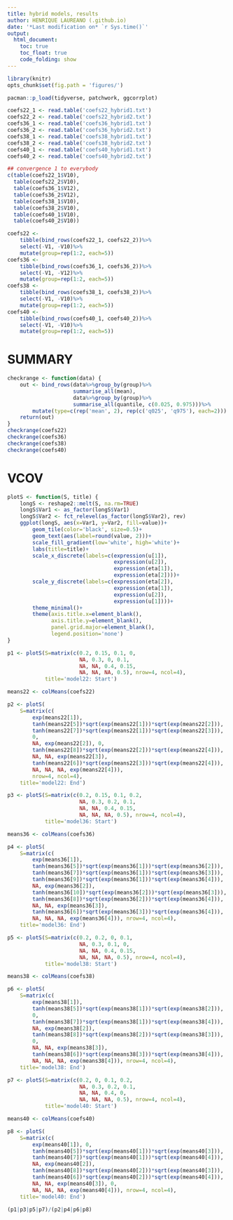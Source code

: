 ```yaml
---
title: hybrid models, results
author: HENRIQUE LAUREANO (.github.io)
date: '*Last modification on* `r Sys.time()`'
output:
  html_document:
    toc: true
    toc_float: true
    code_folding: show
---
```


```r
library(knitr)
opts_chunk$set(fig.path = 'figures/')
```

```r
pacman::p_load(tidyverse, patchwork, ggcorrplot)
```

```r
coefs22_1 <- read.table('coefs22_hybrid1.txt')
coefs22_2 <- read.table('coefs22_hybrid2.txt')
coefs36_1 <- read.table('coefs36_hybrid1.txt')
coefs36_2 <- read.table('coefs36_hybrid2.txt')
coefs38_1 <- read.table('coefs38_hybrid1.txt')
coefs38_2 <- read.table('coefs38_hybrid2.txt')
coefs40_1 <- read.table('coefs40_hybrid1.txt')
coefs40_2 <- read.table('coefs40_hybrid2.txt')

## convergence 1 to everybody
c(table(coefs22_1$V10), 
  table(coefs22_2$V10), 
  table(coefs36_1$V12), 
  table(coefs36_2$V12), 
  table(coefs38_1$V10), 
  table(coefs38_2$V10), 
  table(coefs40_1$V10), 
  table(coefs40_2$V10))

coefs22 <-
    tibble(bind_rows(coefs22_1, coefs22_2))%>%
    select(-V1, -V10)%>%
    mutate(group=rep(1:2, each=5))
coefs36 <-
    tibble(bind_rows(coefs36_1, coefs36_2))%>%
    select(-V1, -V12)%>%
    mutate(group=rep(1:2, each=5))
coefs38 <-
    tibble(bind_rows(coefs38_1, coefs38_2))%>%
    select(-V1, -V10)%>%
    mutate(group=rep(1:2, each=5))
coefs40 <-
    tibble(bind_rows(coefs40_1, coefs40_2))%>%
    select(-V1, -V10)%>%
    mutate(group=rep(1:2, each=5))
```

# SUMMARY

```r
checkrange <- function(data) {
    out <- bind_rows(data%>%group_by(group)%>%
                     summarise_all(mean), 
                     data%>%group_by(group)%>%
                     summarise_all(quantile, c(0.025, 0.975)))%>%
        mutate(type=c(rep('mean', 2), rep(c('q025', 'q975'), each=2)))
    return(out)
}
checkrange(coefs22)
checkrange(coefs36)
checkrange(coefs38)
checkrange(coefs40)
```

# VCOV

```r
plotS <- function(S, title) {
    longS <- reshape2::melt(S, na.rm=TRUE)
    longS$Var1 <- as_factor(longS$Var1)
    longS$Var2 <- fct_relevel(as_factor(longS$Var2), rev)
    ggplot(longS, aes(x=Var1, y=Var2, fill=value))+
        geom_tile(color='black', size=0.5)+
        geom_text(aes(label=round(value, 2)))+
        scale_fill_gradient(low='white', high='white')+
        labs(title=title)+
        scale_x_discrete(labels=c(expression(u[1]), 
                                  expression(u[2]), 
                                  expression(eta[1]),
                                  expression(eta[2])))+
        scale_y_discrete(labels=c(expression(eta[2]), 
                                  expression(eta[1]), 
                                  expression(u[2]),
                                  expression(u[1])))+
        theme_minimal()+
        theme(axis.title.x=element_blank(), 
              axis.title.y=element_blank(),
              panel.grid.major=element_blank(),
              legend.position='none')
}

p1 <- plotS(S=matrix(c(0.2, 0.15, 0.1, 0,
                       NA, 0.3, 0, 0.1,
                       NA, NA, 0.4, 0.15,
                       NA, NA, NA, 0.5), nrow=4, ncol=4),
            title='model22: Start')

means22 <- colMeans(coefs22)

p2 <- plotS(
    S=matrix(c(
        exp(means22[1]),
        tanh(means22[5])*sqrt(exp(means22[1]))*sqrt(exp(means22[2])),
        tanh(means22[7])*sqrt(exp(means22[1]))*sqrt(exp(means22[3])),
        0,
        NA, exp(means22[2]), 0,
        tanh(means22[8])*sqrt(exp(means22[2]))*sqrt(exp(means22[4])),
        NA, NA, exp(means22[3]),
        tanh(means22[6])*sqrt(exp(means22[3]))*sqrt(exp(means22[4])),
        NA, NA, NA, exp(means22[4])),
        nrow=4, ncol=4),
    title='model22: End')

p3 <- plotS(S=matrix(c(0.2, 0.15, 0.1, 0.2,
                       NA, 0.3, 0.2, 0.1,
                       NA, NA, 0.4, 0.15,
                       NA, NA, NA, 0.5), nrow=4, ncol=4),
            title='model36: Start')

means36 <- colMeans(coefs36)

p4 <- plotS(
    S=matrix(c(
        exp(means36[1]),
        tanh(means36[5])*sqrt(exp(means36[1]))*sqrt(exp(means36[2])),
        tanh(means36[7])*sqrt(exp(means36[1]))*sqrt(exp(means36[3])),
        tanh(means36[9])*sqrt(exp(means36[1]))*sqrt(exp(means36[4])),
        NA, exp(means36[2]),
        tanh(means36[10])*sqrt(exp(means36[2]))*sqrt(exp(means36[3])),
        tanh(means36[8])*sqrt(exp(means36[2]))*sqrt(exp(means36[4])),
        NA, NA, exp(means36[3]),
        tanh(means36[6])*sqrt(exp(means36[3]))*sqrt(exp(means36[4])),
        NA, NA, NA, exp(means36[4])), nrow=4, ncol=4),
    title='model36: End')

p5 <- plotS(S=matrix(c(0.2, 0.2, 0, 0.1,
                       NA, 0.3, 0.1, 0,
                       NA, NA, 0.4, 0.15,
                       NA, NA, NA, 0.5), nrow=4, ncol=4),
            title='model38: Start')

means38 <- colMeans(coefs38)

p6 <- plotS(
    S=matrix(c(
        exp(means38[1]),
        tanh(means38[5])*sqrt(exp(means38[1]))*sqrt(exp(means38[2])),
        0,
        tanh(means38[7])*sqrt(exp(means38[1]))*sqrt(exp(means38[4])),
        NA, exp(means38[2]),
        tanh(means38[8])*sqrt(exp(means38[2]))*sqrt(exp(means38[3])),
        0,
        NA, NA, exp(means38[3]),
        tanh(means38[6])*sqrt(exp(means38[3]))*sqrt(exp(means38[4])),
        NA, NA, NA, exp(means38[4])), nrow=4, ncol=4),
    title='model38: End')

p7 <- plotS(S=matrix(c(0.2, 0, 0.1, 0.2,
                       NA, 0.3, 0.2, 0.1,
                       NA, NA, 0.4, 0,
                       NA, NA, NA, 0.5), nrow=4, ncol=4),
            title='model40: Start')

means40 <- colMeans(coefs40)

p8 <- plotS(
    S=matrix(c(
        exp(means40[1]), 0,
        tanh(means40[5])*sqrt(exp(means40[1]))*sqrt(exp(means40[3])),
        tanh(means40[7])*sqrt(exp(means40[1]))*sqrt(exp(means40[4])),
        NA, exp(means40[2]),
        tanh(means40[8])*sqrt(exp(means40[2]))*sqrt(exp(means40[3])),
        tanh(means40[6])*sqrt(exp(means40[2]))*sqrt(exp(means40[4])),
        NA, NA, exp(means40[3]), 0,
        NA, NA, NA, exp(means40[4])), nrow=4, ncol=4),
    title='model40: End')

(p1|p3|p5|p7)/(p2|p4|p6|p8)
```
